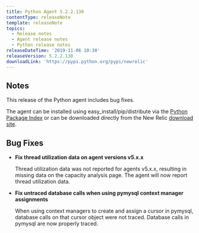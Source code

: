 ```yaml
---
title: Python Agent 5.2.2.130
contentType: releaseNote
template: releaseNote
topics:
  - Release notes
  - Agent release notes
  - Python release notes
releaseDateTime: '2019-11-06 10:30'
releaseVersion: 5.2.2.130
downloadLink: 'https://pypi.python.org/pypi/newrelic'
---
```


## Notes

This release of the Python agent includes bug fixes.

The agent can be installed using easy_install/pip/distribute via the [Python Package Index](https://pypi.python.org/pypi/newrelic) or can be downloaded directly from the New Relic [download site](http://download.newrelic.com/python_agent/release).

## Bug Fixes

* **Fix thread utilization data on agent versions v5.x.x**

  Thread utilization data was not reported for agents v5.x.x, resulting in missing data on the capacity analysis page. The agent will now report thread utilization data.
* **Fix untraced database calls when using pymysql context manager assignments**

  When using context managers to create and assign a cursor in pymysql, database calls on that cursor object were not traced. Database calls in pymysql are now properly traced.
